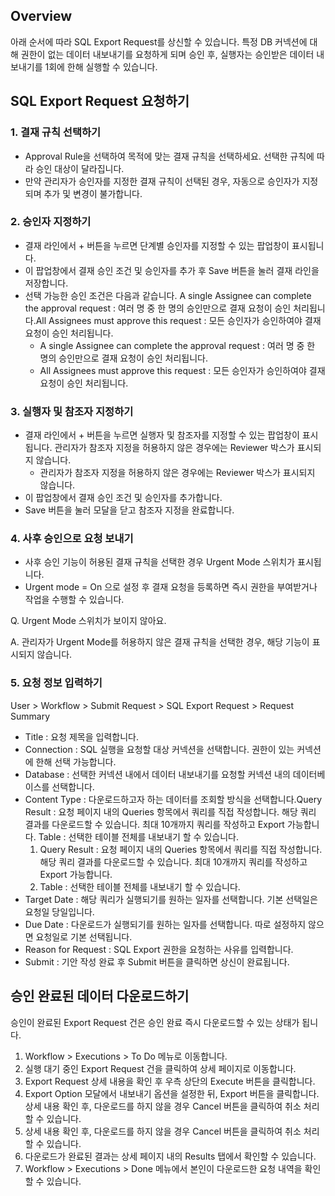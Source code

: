 ## Overview
아래 순서에 따라 SQL Export Request를 상신할 수 있습니다. 특정 DB 커넥션에 대해 권한이 없는 데이터 내보내기를 요청하게 되며 승인 후, 실행자는 승인받은 데이터 내보내기를 1회에 한해 실행할 수 있습니다.

## SQL Export Request 요청하기
### 1. 결재 규칙 선택하기
* Approval Rule을 선택하여 목적에 맞는 결재 규칙을 선택하세요. 선택한 규칙에 따라 승인 대상이 달라집니다.
* 만약 관리자가 승인자를 지정한 결재 규칙이 선택된 경우, 자동으로 승인자가 지정되며 추가 및 변경이 불가합니다.

### 2. 승인자 지정하기
* 결재 라인에서 + 버튼을 누르면 단계별 승인자를 지정할 수 있는 팝업창이 표시됩니다.
* 이 팝업창에서 결재 승인 조건 및 승인자를 추가 후 Save 버튼을 눌러 결재 라인을 저장합니다.
* 선택 가능한 승인 조건은 다음과 같습니다. A single Assignee can complete the approval request : 여러 명 중 한 명의 승인만으로 결재 요청이 승인 처리됩니다.All Assignees must approve this request : 모든 승인자가 승인하여야 결재 요청이 승인 처리됩니다.
  * A single Assignee can complete the approval request : 여러 명 중 한 명의 승인만으로 결재 요청이 승인 처리됩니다.
  * All Assignees must approve this request : 모든 승인자가 승인하여야 결재 요청이 승인 처리됩니다.

### 3. 실행자 및 참조자 지정하기
* 결재 라인에서 + 버튼을 누르면 실행자 및 참조자를 지정할 수 있는 팝업창이 표시됩니다. 관리자가 참조자 지정을 허용하지 않은 경우에는 Reviewer 박스가 표시되지 않습니다.
  * 관리자가 참조자 지정을 허용하지 않은 경우에는 Reviewer 박스가 표시되지 않습니다.
* 이 팝업창에서 결재 승인 조건 및 승인자를 추가합니다.
* Save 버튼을 눌러 모달을 닫고 참조자 지정을 완료합니다.

### 4. 사후 승인으로 요청 보내기
* 사후 승인 기능이 허용된 결재 규칙을 선택한 경우 Urgent Mode 스위치가 표시됩니다.
* Urgent mode = On 으로 설정 후 결재 요청을 등록하면 즉시 권한을 부여받거나 작업을 수행할 수 있습니다.

Q. Urgent Mode 스위치가 보이지 않아요.

A. 관리자가 Urgent Mode를 허용하지 않은 결재 규칙을 선택한 경우, 해당 기능이 표시되지 않습니다.

### 5. 요청 정보 입력하기
User > Workflow > Submit Request > SQL Export Request > Request Summary

* Title : 요청 제목을 입력합니다.
* Connection : SQL 실행을 요청할 대상 커넥션을 선택합니다. 권한이 있는 커넥션에 한해 선택 가능합니다.
* Database : 선택한 커넥션 내에서 데이터 내보내기를 요청할 커넥션 내의 데이터베이스를 선택합니다.
* Content Type : 다운로드하고자 하는 데이터를 조회할 방식을 선택합니다.Query Result : 요청 페이지 내의 Queries 항목에서 쿼리를 직접 작성합니다. 해당 쿼리 결과를 다운로드할 수 있습니다. 최대 10개까지 쿼리를 작성하고 Export 가능합니다. Table : 선택한 테이블 전체를 내보내기 할 수 있습니다.
  1. Query Result : 요청 페이지 내의 Queries 항목에서 쿼리를 직접 작성합니다. 해당 쿼리 결과를 다운로드할 수 있습니다. 최대 10개까지 쿼리를 작성하고 Export 가능합니다.
  2. Table : 선택한 테이블 전체를 내보내기 할 수 있습니다.
* Target Date : 해당 쿼리가 실행되기를 원하는 일자를 선택합니다. 기본 선택일은 요청일 당일입니다.
* Due Date : 다운로드가 실행되기를 원하는 일자를 선택합니다. 따로 설정하지 않으면 요청일로 기본 선택됩니다.
* Reason for Request : SQL Export 권한을 요청하는 사유를 입력합니다.
* Submit : 기안 작성 완료 후 Submit 버튼을 클릭하면 상신이 완료됩니다.

## 승인 완료된 데이터 다운로드하기
승인이 완료된 Export Request 건은 승인 완료 즉시 다운로드할 수 있는 상태가 됩니다.

1. Workflow > Executions > To Do 메뉴로 이동합니다.
2. 실행 대기 중인 Export Request 건을 클릭하여 상세 페이지로 이동합니다.
3. Export Request 상세 내용을 확인 후 우측 상단의 Execute 버튼을 클릭합니다.
4. Export Option 모달에서 내보내기 옵션을 설정한 뒤, Export 버튼을 클릭합니다.상세 내용 확인 후, 다운로드를 하지 않을 경우 Cancel 버튼을 클릭하여 취소 처리할 수 있습니다.
  1. 상세 내용 확인 후, 다운로드를 하지 않을 경우 Cancel 버튼을 클릭하여 취소 처리할 수 있습니다.
5. 다운로드가 완료된 결과는 상세 페이지 내의 Results 탭에서 확인할 수 있습니다.
6. Workflow > Executions > Done 메뉴에서 본인이 다운로드한 요청 내역을 확인할 수 있습니다.
